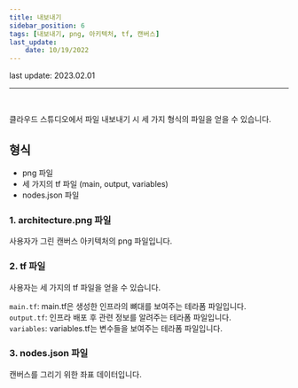 ```yaml
---
title: 내보내기
sidebar_position: 6
tags: [내보내기, png, 아키텍처, tf, 캔버스]
last_update: 
    date: 10/19/2022
---
```



<span className="theme-doc-version-badge badge badge--secondary">
    last update: 2023.02.01
</span>

<hr />
<br />

클라우드 스튜디오에서 파일 내보내기 시 세 가지 형식의 파일을 얻을 수 있습니다.

## 형식
- png 파일
- 세 가지의 tf 파일 (main, output, variables)
- nodes.json 파일

### 1. architecture.png 파일
사용자가 그린 캔버스 아키텍처의 png 파일입니다.

### 2. tf 파일
사용자는 세 가지의 tf 파일을 얻을 수 있습니다.

```main.tf```: main.tf은 생성한 인프라의 뼈대를 보여주는 테라폼 파일입니다.  
```output.tf```: 인프라 배포 후 관련 정보를 알려주는 테라폼 파일입니다.  
```variables```: variables.tf는 변수들을 보여주는 테라폼 파일입니다.

### 3. nodes.json 파일
캔버스를 그리기 위한 좌표 데이터입니다.